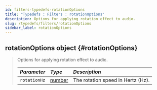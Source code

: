 ```yaml
---
id: filters-typedefs-rotationOptions
title: "Typedefs : Filters : rotationOptions"
description: Options for applying rotation effect to audio.
slug: /typedefs/filters/rotationOptions
sidebar_label: rotationOptions
---
```



## rotationOptions <span className="info badge">object</span> {#rotationOptions}

> Options for applying rotation effect to audio.
>
> | <i className="fa-solid fa-hashtag"/> Parameter | <i className="fa-solid fa-font"/> Type                                                            | <i className="fa-solid fa-list"/> Description |
> |:-----------------------------------------------|:--------------------------------------------------------------------------------------------------|:----------------------------------------------|
> | `rotationHz`                                   | [number](https://developer.mozilla.org/en-US/docs/Web/JavaScript/Reference/Global_Objects/Number) | The rotation speed in Hertz (Hz).             |